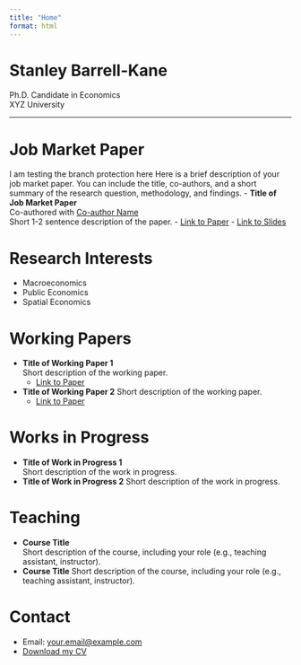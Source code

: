 ```yaml
---
title: "Home"
format: html
---
```


# Stanley Barrell-Kane

Ph.D. Candidate in Economics  
XYZ University

---

# Job Market Paper
I am testing the branch protection here
Here is a brief description of your job market paper. You can include the title, co-authors, and a short summary of the research question, methodology, and findings.
- **Title of Job Market Paper**  
  Co-authored with [Co-author Name](https://example.com)  
  Short 1-2 sentence description of the paper.
  - [Link to Paper](https://example.com)
  - [Link to Slides](https://example.com)


# Research Interests
- Macroeconomics
- Public Economics
- Spatial Economics

# Working Papers
- **Title of Working Paper 1**  
  Short description of the working paper.
  - [Link to Paper](https://example.com)
- **Title of Working Paper 2**
  Short description of the working paper.
  - [Link to Paper](https://example.com)

# Works in Progress
- **Title of Work in Progress 1**  
  Short description of the work in progress.
- **Title of Work in Progress 2**
  Short description of the work in progress.

# Teaching
- **Course Title**  
  Short description of the course, including your role (e.g., teaching assistant, instructor).
- **Course Title**
  Short description of the course, including your role (e.g., teaching assistant, instructor).

# Contact
- Email: [your.email@example.com](mailto:your.email@example.com)
- [Download my CV](cv.qmd)

